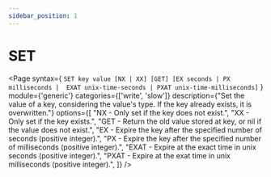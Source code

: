 ```yaml
---
sidebar_position: 1
---
```


# SET

<Page
  syntax={
  `SET key value [NX | XX] [GET] [EX seconds | PX milliseconds | 
  EXAT unix-time-seconds | PXAT unix-time-milliseconds]`
  }
  module={'generic'}
  categories={['write', 'slow']}
  description={"Set the value of a key, considering the value's type. If the key already exists, it is overwritten."}
  options={[
    "NX - Only set if the key does not exist.",
    "XX - Only set if the key exists.",
    "GET - Return the old value stored at key, or nil if the value does not exist.",
    "EX - Expire the key after the specified number of seconds (positive integer).",
    "PX - Expire the key after the specified number of milliseconds (positive integer).",
    "EXAT - Expire at the exact time in unix seconds (positive integer).",
    "PXAT - Expire at the exat time in unix milliseconds (positive integer).",
  ]}
/>
